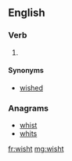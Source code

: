 ==English==

===Verb===
{{head|en|verb form}}

# {{context|obsolete|lang=en}} {{en-past of|wish}}

====Synonyms====
* [[wished]]

===Anagrams===
* [[whist#English|whist]]
* [[whits#English|whits]]

[[fr:wisht]]
[[mg:wisht]]
